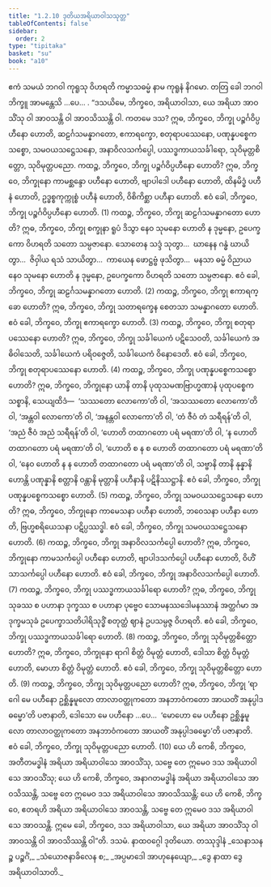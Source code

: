 ```yaml
---
title: "1.2.10 ဒုတိယအရိယာဝါသသုတ္တ"
tableOfContents: false
sidebar:
  order: 2
type: "tipitaka"
basket: "su"
book: "a10"
---
```



<DynamicBreadcrumb />

<Division number="20" book="a10">

<Paragraph number="119" book="a10">
ဧကံ သမယံ ဘဂဝါ ကုရူသု ဝိဟရတိ ကမ္မာသဓမ္မံ နာမ ကုရူနံ နိဂမော. တတြ ခေါ ဘဂဝါ ဘိက္ခူ အာမန္တေသိ …ပေ… .
</Paragraph>

<Paragraph number="120" book="a10">
“ဒသယိမေ, ဘိက္ခဝေ, အရိယာဝါသာ, ယေ အရိယာ အာဝသိံသု ဝါ အာဝသန္တိ ဝါ အာဝသိဿန္တိ ဝါ. ကတမေ ဒသ? ဣဓ, ဘိက္ခဝေ, ဘိက္ခု ပဉ္စင်္ဂဝိပ္ပဟီနော ဟောတိ, ဆဠင်္ဂသမန္နာဂတော, ဧကာရက္ခော, စတုရာပဿေနော, ပဏုန္နပစ္စေကသစ္စော, သမဝယသဋ္ဌေသနော, အနာဝိလသင်္ကပ္ပေါ, ပဿဒ္ဓကာယသင်္ခါရော, သုဝိမုတ္တစိတ္တော, သုဝိမုတ္တပညော.
</Paragraph>

<Paragraph number="121" book="a10">
ကထဉ္စ, ဘိက္ခဝေ, ဘိက္ခု ပဉ္စင်္ဂဝိပ္ပဟီနော ဟောတိ? ဣဓ, ဘိက္ခဝေ, ဘိက္ခုနော ကာမစ္ဆန္ဒော ပဟီနော ဟောတိ, ဗျာပါဒေါ ပဟီနော ဟောတိ, ထိနမိဒ္ဓံ ပဟီနံ ဟောတိ, ဥဒ္ဓစ္စကုက္ကုစ္စံ ပဟီနံ ဟောတိ, ဝိစိကိစ္ဆာ ပဟီနာ ဟောတိ. ဧဝံ ခေါ, ဘိက္ခဝေ, ဘိက္ခု ပဉ္စင်္ဂဝိပ္ပဟီနော ဟောတိ. (1)
</Paragraph>

<Paragraph number="122" book="a10">
ကထဉ္စ, ဘိက္ခဝေ, ဘိက္ခု ဆဠင်္ဂသမန္နာဂတော ဟောတိ? ဣဓ, ဘိက္ခဝေ, ဘိက္ခု စက္ခုနာ ရူပံ ဒိသွာ နေဝ သုမနော ဟောတိ န ဒုမ္မနော, ဥပေက္ခကော ဝိဟရတိ သတော သမ္ပဇာနော. သောတေန သဒ္ဒံ သုတွာ…  ဃာနေန ဂန္ဓံ ဃာယိတွာ…  ဇိဝှါယ ရသံ သာယိတွာ…  ကာယေန ဖောဋ္ဌဗ္ဗံ ဖုသိတွာ…  မနသာ ဓမ္မံ ဝိညာယ နေဝ သုမနော ဟောတိ န ဒုမ္မနော, ဥပေက္ခကော ဝိဟရတိ သတော သမ္ပဇာနော. ဧဝံ ခေါ, ဘိက္ခဝေ, ဘိက္ခု ဆဠင်္ဂသမန္နာဂတော ဟောတိ. (2)
</Paragraph>

<Paragraph number="123" book="a10">
ကထဉ္စ, ဘိက္ခဝေ, ဘိက္ခု ဧကာရက္ခော ဟောတိ? ဣဓ, ဘိက္ခဝေ, ဘိက္ခု သတာရက္ခေန စေတသာ သမန္နာဂတော ဟောတိ. ဧဝံ ခေါ, ဘိက္ခဝေ, ဘိက္ခု ဧကာရက္ခော ဟောတိ. (3)
</Paragraph>

<Paragraph number="124" book="a10">
ကထဉ္စ, ဘိက္ခဝေ, ဘိက္ခု စတုရာပဿေနော ဟောတိ? ဣဓ, ဘိက္ခဝေ, ဘိက္ခု သင်္ခါယေကံ ပဋိသေဝတိ, သင်္ခါယေကံ အဓိဝါသေတိ, သင်္ခါယေကံ ပရိဝဇ္ဇေတိ, သင်္ခါယေကံ ဝိနောဒေတိ. ဧဝံ ခေါ, ဘိက္ခဝေ, ဘိက္ခု စတုရာပဿေနော ဟောတိ. (4)
</Paragraph>

<Paragraph number="125" book="a10">
ကထဉ္စ, ဘိက္ခဝေ, ဘိက္ခု ပဏုန္နပစ္စေကသစ္စော ဟောတိ? ဣဓ, ဘိက္ခဝေ, ဘိက္ခုနော ယာနိ တာနိ ပုထုသမဏဗြာဟ္မဏာနံ ပုထုပစ္စေကသစ္စာနိ, သေယျထိဒံ—  ‘သဿတော လောကော’တိ ဝါ, ‘အသဿတော လောကော’တိ ဝါ, ‘အန္တဝါ လောကော’တိ ဝါ, ‘အနန္တဝါ လောကော’တိ ဝါ, ‘တံ ဇီဝံ တံ သရီရန်’တိ ဝါ, ‘အညံ ဇီဝံ အညံ သရီရန်’တိ ဝါ, ‘ဟောတိ တထာဂတော ပရံ မရဏာ’တိ ဝါ, ‘န ဟောတိ တထာဂတော ပရံ မရဏာ’တိ ဝါ, ‘ဟောတိ စ န စ ဟောတိ တထာဂတော ပရံ မရဏာ’တိ ဝါ, ‘နေဝ ဟောတိ န န ဟောတိ တထာဂတော ပရံ မရဏာ’တိ ဝါ, သဗ္ဗာနိ တာနိ နုန္နာနိ ဟောန္တိ ပဏုန္နာနိ စတ္တာနိ ဝန္တာနိ မုတ္တာနိ ပဟီနာနိ ပဋိနိဿဋ္ဌာနိ. ဧဝံ ခေါ, ဘိက္ခဝေ, ဘိက္ခု ပဏုန္နပစ္စေကသစ္စော ဟောတိ. (5)
</Paragraph>

<Paragraph number="126" book="a10">
ကထဉ္စ, ဘိက္ခဝေ, ဘိက္ခု သမဝယသဋ္ဌေသနော ဟောတိ? ဣဓ, ဘိက္ခဝေ, ဘိက္ခုနော ကာမေသနာ ပဟီနာ ဟောတိ, ဘဝေသနာ ပဟီနာ ဟောတိ, ဗြဟ္မစရိယေသနာ ပဋိပ္ပဿဒ္ဓါ. ဧဝံ ခေါ, ဘိက္ခဝေ, ဘိက္ခု သမဝယသဋ္ဌေသနော ဟောတိ. (6)
</Paragraph>

<Paragraph number="127" book="a10">
ကထဉ္စ, ဘိက္ခဝေ, ဘိက္ခု အနာဝိလသင်္ကပ္ပေါ ဟောတိ? ဣဓ, ဘိက္ခဝေ, ဘိက္ခုနော ကာမသင်္ကပ္ပေါ ပဟီနော ဟောတိ, ဗျာပါဒသင်္ကပ္ပေါ ပဟီနော ဟောတိ, ဝိဟိံသာသင်္ကပ္ပေါ ပဟီနော ဟောတိ. ဧဝံ ခေါ, ဘိက္ခဝေ, ဘိက္ခု အနာဝိလသင်္ကပ္ပေါ ဟောတိ. (7)
</Paragraph>

<Paragraph number="128" book="a10">
ကထဉ္စ, ဘိက္ခဝေ, ဘိက္ခု ပဿဒ္ဓကာယသင်္ခါရော ဟောတိ? ဣဓ, ဘိက္ခဝေ, ဘိက္ခု သုခဿ စ ပဟာနာ ဒုက္ခဿ စ ပဟာနာ ပုဗ္ဗေဝ သောမနဿဒေါမနဿာနံ အတ္ထင်္ဂမာ အဒုက္ခမသုခံ ဥပေက္ခာသတိပါရိသုဒ္ဓိံ စတုတ္ထံ ဈာနံ ဥပသမ္ပဇ္ဇ ဝိဟရတိ. ဧဝံ ခေါ, ဘိက္ခဝေ, ဘိက္ခု ပဿဒ္ဓကာယသင်္ခါရော ဟောတိ. (8)
</Paragraph>

<Paragraph number="129" book="a10">
ကထဉ္စ, ဘိက္ခဝေ, ဘိက္ခု သုဝိမုတ္တစိတ္တော ဟောတိ? ဣဓ, ဘိက္ခဝေ, ဘိက္ခုနော ရာဂါ စိတ္တံ ဝိမုတ္တံ ဟောတိ, ဒေါသာ စိတ္တံ ဝိမုတ္တံ ဟောတိ, မောဟာ စိတ္တံ ဝိမုတ္တံ ဟောတိ. ဧဝံ ခေါ, ဘိက္ခဝေ, ဘိက္ခု သုဝိမုတ္တစိတ္တော ဟောတိ. (9)
</Paragraph>

<Paragraph number="130" book="a10">
ကထဉ္စ, ဘိက္ခဝေ, ဘိက္ခု သုဝိမုတ္တပညော ဟောတိ? ဣဓ, ဘိက္ခဝေ, ဘိက္ခု ‘ရာဂေါ မေ ပဟီနော ဥစ္ဆိန္နမူလော တာလာဝတ္ထုကတော အနဘာဝံကတော အာယတိံ အနုပ္ပါဒဓမ္မော’တိ ပဇာနာတိ, ဒေါသော မေ ပဟီနော …ပေ…  ‘မောဟော မေ ပဟီနော ဥစ္ဆိန္နမူလော တာလာဝတ္ထုကတော အနဘာဝံကတော အာယတိံ အနုပ္ပါဒဓမ္မော’တိ ပဇာနာတိ. ဧဝံ ခေါ, ဘိက္ခဝေ, ဘိက္ခု သုဝိမုတ္တပညော ဟောတိ. (10)
</Paragraph>

<Paragraph number="131" book="a10">
ယေ ဟိ ကေစိ, ဘိက္ခဝေ, အတီတမဒ္ဓါနံ အရိယာ အရိယာဝါသေ အာဝသိံသု, သဗ္ဗေ တေ ဣမေဝ ဒသ အရိယာဝါသေ အာဝသိံသု; ယေ ဟိ ကေစိ, ဘိက္ခဝေ, အနာဂတမဒ္ဓါနံ အရိယာ အရိယာဝါသေ အာဝသိဿန္တိ, သဗ္ဗေ တေ ဣမေဝ ဒသ အရိယာဝါသေ အာဝသိဿန္တိ; ယေ ဟိ ကေစိ, ဘိက္ခဝေ, ဧတရဟိ အရိယာ အရိယာဝါသေ အာဝသန္တိ, သဗ္ဗေ တေ ဣမေဝ ဒသ အရိယာဝါသေ အာဝသန္တိ. ဣမေ ခေါ, ဘိက္ခဝေ, ဒသ အရိယာဝါသာ, ယေ အရိယာ အာဝသိံသု ဝါ အာဝသန္တိ ဝါ အာဝသိဿန္တိ ဝါ”တိ.

</Paragraph>
</Division>

<Paragraph number="132" type="center" book="a10">
ဒသမံ.



</Paragraph>

<Paragraph number="133" type="center" book="a10">
နာထဝဂ္ဂေါ ဒုတိယော.



</Paragraph>

<Paragraph number="134" type="center" book="a10">
တဿုဒ္ဒါနံ


</Paragraph>

<Paragraph number="135" type="verses" book="a10">
_သေနာသနဉ္စ ပဉ္စင်္ဂံ,_  
_သံယောဇနာခိလေန စ;_  
_အပ္ပမာဒေါ အာဟုနေယျော,_  
_ဒွေ နာထာ ဒွေ အရိယာဝါသာတိ._
</Paragraph>